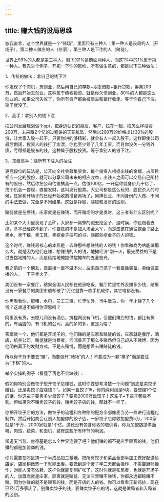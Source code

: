```yaml
---
---
---
```

title: 赚大钱的设局思维
---



恕我直言，这个世界就是一个“赌场”，里面只有三种人：第一种人是设局的人（开场子），第二种人做庄的人（庄家），第三种人是下注的人（赌徒）。

世界上99%的人都是第三种人，剩下的1%是前面两种人，而这1%中的1%属于第一种人。我先举个例子，开拓一下你的思维，所有做生意的，都是以下三种做法：

1、传统的做法：拿自己的钱下注

你发现了个商机，想创业，然后用自己的存款+朋友借款+银行贷款，筹集200万，然后开始去创业，这种属于债权投资。就是你欠债创业，80%的人都是这么创业的。如果公司失败了，你所有资产都会被债主和银行收走。等于你自己下注，输了就没了。

2、高手：拿别人的钱下注

把公司发展规划做个ppt，把身边认识的朋友、客户，拉在一起，把怎么样投资200万，未来赚2个亿的过程讲的天花乱坠，然后以200万的价格出让30%的股份，让大家入股一起干，只要你讲的够精彩，就会有人一起入股干。这样即使公司最后倒闭，投资人的钱打了水漂，你也至少领了几年工资。而且你没欠一分钱外债，亏得都是股东的钱，这种属于股权投资。等于拿别人的钱下注。

3、顶级高手：赚所有下注入的抽成

更高段位的玩法是，公开向全社会募集资金，每个投资人根据出钱的金额，占项目相应一定的股份，就可以分享公司未来的相应收益，出钱人之间可以交易自己所持有的股份，然后你把公司估值搞高一点，估值100亿，一开盘你就身价几十亿了，找个机会一套现，直接发财，这叫发行股票。大公司都是这么玩的，股民杀入的时候，庄家和开场子的已经开始收割准备离场了，同样创业，不同身份的人做、不同的手法去做，完全是不同结果，这就是挣钱，赚钱和发财的区别。

赌徒就是在挣钱，庄家就是在赚钱，而开赌场的才是发财，这三者有什么区别呢？

比如某个大山里发现了金矿，大家都一窝蜂的跑去挖金子，这时候，你也跟着去挖，基本已经挖不到了。你要做的不是加入淘金大军，而是应该在通往挖金子路上卖水，卖干粮，卖工具，卖挖金子技巧的书，赚那些挖金子的人的钱。

这个时代，赚钱最核心的本质是：去赚那些想赚钱的人的钱！你看微商为啥能做那么大，就是因为他们在赚，想赚钱的人的钱，地摊经济"刚一火，最先受益的不是过去摆地摊的人，而是给摆地摊提供摆摊车的五菱宏光。

我之前的一个朋友，做直播一直不温不火，后来自己搞了一套直播装备，卖给做直播的人，一下子卖火了。

美团没有一家餐厅，结果全国人民都在他家吃饭，餐厅忙里忙外没赚多少钱，结果没有一家餐厅的美团市值却破了1万亿就靠一款手机软件，其它啥都没有。

你再看看你，房租，水电，员工工资，忙里忙外，当牛做马，你一年才赚了几个钱？这难道不值得你深思吗？

阿里没有货，去哪儿网没有酒店，携程网没有飞机，但他们赚到的钱，都比有货的，有酒店的，有飞机的公司，高的多的多，这是为啥？

答案就一个，他们都是开场子的，他们赚的是庄家和赌徒的钱，庄家就是餐厅，酒店，航空公司，赌徒就是消费者。何鸿桑开了那么多赌场但自己却从不赌博，因为他明白真正的发财方式，不是去赌博，而是想着去赚赌徒的钱。

所以你干万不要去“赌”，而要做开“赌场”的人！不要成为一颗“棋子”而是要成为“下棋”的人。

举个实操的例子（看懂了再也不会缺钱）：

假如你特别会做饺子想开饺子店赚钱，这时你要思考清楚一个问题“到底是卖饺子赚钱，还是卖饺子店赚钱？”。如果一盘饺子15，你的纯利润是5块，要想赚1个亿的话，你这辈子要卖多少盘饺子？要卖2000万盘饺子！这辈子+下辈子都做不到。但如果你不赚卖饺子的钱，赚卖饺子店的钱，那就不一样了。

你把开饺子店的方法，做饺子的流程和各种陷的配方全部像麦当劳一样进行流程化制作。然后开招商会让别人加盟你的饺子店，一家饺子店你收加盟费5万，200家就是1干万，2000家就是1个亿。这还没有包含你收的培训费，你为加盟店提供面粉，肉馅，蔬菜，和面机，装修这些所有环节的利润。

知道麦当劳、肯德基是怎么全世界连锁了吧？他们赚的都不是店里顾客的钱，他们赚的都是加盟商的钱。

你只需要在郊区搞一个半成品加工基地，把所有饺子和菜品全部半加工做好配送给店家，店家稍微热一下就能出餐。要做到是个傻子学三天都会操作，不需要厨师操作，对能人没有依赖，这样你就能复制扩张了，这时你就是布局者，也就是开场子的人，加盟商就是庄家，顾客就是赌徒，无论店里赚不赚钱，你都永远都稳赚不赔。因为你赚的就不是顾客的钱，而是开店的人的钱。你可以看看正新鸡排，现在已经1万多家店了，别赚卖饺子的钱，要赚卖饺子店的钱，这就是做局者和入局者的区别。